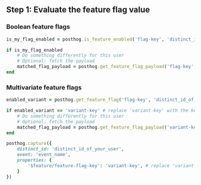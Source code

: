 ## Step 1: Evaluate the feature flag value

### Boolean feature flags

```ruby
is_my_flag_enabled = posthog.is_feature_enabled('flag-key', 'distinct_id_of_your_user')

if is_my_flag_enabled
    # Do something differently for this user
    # Optional: fetch the payload
    matched_flag_payload = posthog.get_feature_flag_payload('flag-key', 'distinct_id_of_your_user')
end
```

### Multivariate feature flags

```ruby
enabled_variant = posthog.get_feature_flag('flag-key', 'distinct_id_of_your_user')

if enabled_variant == 'variant-key' # replace 'variant-key' with the key of your variant
    # Do something differently for this user
    # Optional: fetch the payload
    matched_flag_payload = posthog.get_feature_flag_payload('variant-key', 'distinct_id_of_your_user')
end
```


<IncludePropertyInEvents />

```ruby
posthog.capture({
    distinct_id: 'distinct_id_of_your_user',
    event: 'event_name',
    properties: {
        '$feature/feature-flag-key': 'variant-key', # replace 'variant-key' with the key of your variant
    }
})
```